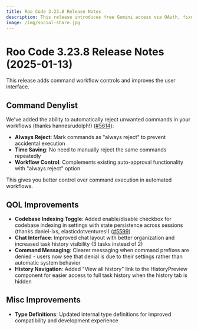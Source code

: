 ```yaml
---
title: Roo Code 3.23.8 Release Notes
description: This release introduces free Gemini access via OAuth, fixes several bugs, and improves the overall user experience.
image: /img/social-share.jpg
---
```


# Roo Code 3.23.8 Release Notes (2025-01-13)

This release adds command workflow controls and improves the user interface.

## Command Denylist

We've added the ability to automatically reject unwanted commands in your workflows (thanks hannesrudolph!) ([#5614](https://github.com/RooCodeInc/Roo-Code/pull/5614)):

- **Always Reject**: Mark commands as "always reject" to prevent accidental execution
- **Time Saving**: No need to manually reject the same commands repeatedly  
- **Workflow Control**: Complements existing auto-approval functionality with "always reject" option

This gives you better control over command execution in automated workflows.

## QOL Improvements

* **Codebase Indexing Toggle**: Added enable/disable checkbox for codebase indexing in settings with state persistence across sessions (thanks daniel-lxs, elasticdotventures!) ([#5599](https://github.com/RooCodeInc/Roo-Code/pull/5599))
* **Chat Interface**: Improved chat layout with better organization and increased task history visibility (3 tasks instead of 2)
* **Command Messaging**: Clearer messaging when command prefixes are denied - users now see that denial is due to their settings rather than automatic system behavior
* **History Navigation**: Added "View all history" link to the HistoryPreview component for easier access to full task history when the history tab is hidden

## Misc Improvements

* **Type Definitions**: Updated internal type definitions for improved compatibility and development experience
